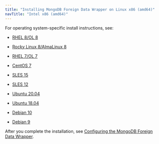 ```yaml
---
title: "Installing MongoDB Foreign Data Wrapper on Linux x86 (amd64)"
navTitle: "Intel x86 (amd64)"
---
```


For operating system-specific install instructions, see:

  - [RHEL 8/OL 8](01_mongo_rhel8_x86)

  - [Rocky Linux 8/AlmaLinux 8](02_mongo_other_linux8_x86)
  - [RHEL 7/OL 7](03_mongo_rhel7_x86)
  - [CentOS 7](04_mongo_centos7_x86)
  - [SLES 15](05_mongo_sles15_x86)
  - [SLES 12](07_mongo_sles12_x86)
  - [Ubuntu 20.04](09_mongo_ubuntu20_x86)
  - [Ubuntu 18.04](09a_mongo_ubuntu18_x86)
  - [Debian 10](09b_mongo_deb10_x86)
  - [Debian 9](11_mongo_deb9_x86)

After you complete the installation, see [Configuring the MongoDB Foreign Data Wrapper](../../07_configuring_the_mongo_data_adapter).
